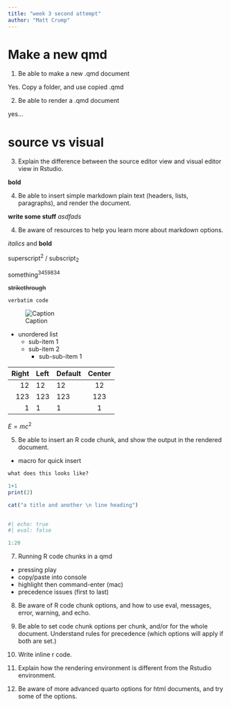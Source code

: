 ```yaml
---
title: "week 3 second attempt"
author: "Matt Crump"
---
```


# Make a new qmd

1.  Be able to make a new .qmd document

Yes. Copy a folder, and use copied .qmd

2.  Be able to render a .qmd document

yes...

# source vs visual

3.  Explain the difference between the source editor view and visual editor view in Rstudio.

**bold**

4.  Be able to insert simple markdown plain text (headers, lists, paragraphs), and render the document.

**write some stuff** *asdfads*

4.  Be aware of resources to help you learn more about markdown options.

*italics* and **bold**

superscript^2^ / subscript~2~

something^3459834^

~~strikethrough~~

`verbatim code`

![Caption](elephant.png)

-   unordered list
    -   sub-item 1
    -   sub-item 2
        -   sub-sub-item 1

| Right | Left | Default | Center |
|------:|:-----|---------|:------:|
|    12 | 12   | 12      |   12   |
|   123 | 123  | 123     |  123   |
|     1 | 1    | 1       |   1    |

$E = mc^{2}$

5.  Be able to insert an R code chunk, and show the output in the rendered document.

-   macro for quick insert

``` default
what does this looks like?
```

```r

1+1
print(2)
```

```r

cat("a title and another \n line heading")
  
```


```r
#| echo: true
#| eval: false

1:20
```


7.  Running R code chunks in a qmd

-   pressing play
-   copy/paste into console
-   highlight then command-enter (mac)
-   precedence issues (first to last)

8.  Be aware of R code chunk options, and how to use eval, messages, error, warning, and echo.

9.  Be able to set code chunk options per chunk, and/or for the whole document. Understand rules for precedence (which options will apply if both are set.)

10. Write inline r code.

11. Explain how the rendering environment is different from the Rstudio environment.

12. Be aware of more advanced quarto options for html documents, and try some of the options.
